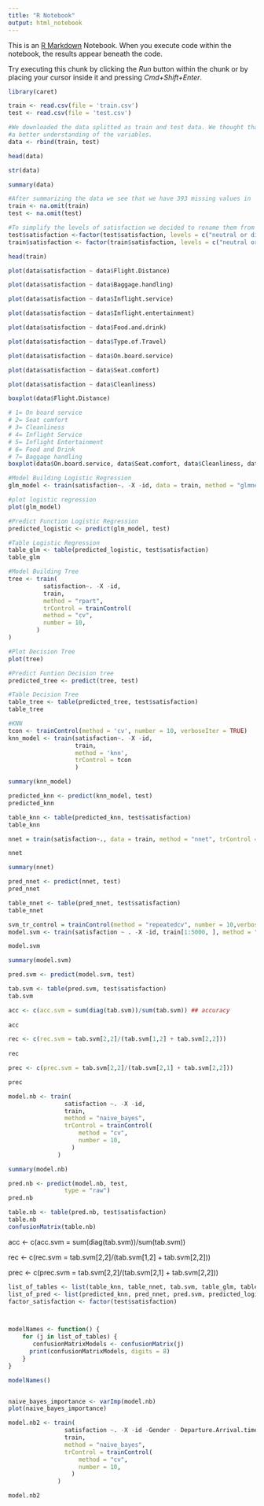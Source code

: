 ```yaml
---
title: "R Notebook"
output: html_notebook
---
```


This is an [R Markdown](http://rmarkdown.rstudio.com) Notebook. When you execute code within the notebook, the results appear beneath the code. 

Try executing this chunk by clicking the *Run* button within the chunk or by placing your cursor inside it and pressing *Cmd+Shift+Enter*. 



```r
library(caret)
```

```r
train <- read.csv(file = 'train.csv')
test <- read.csv(file = 'test.csv')
```

```r
#We downloaded the data splitted as train and test data. We thought that we should bind this two datasets for our first data discovery to see how the data we got looks like and to get
#a better understanding of the variables.
data <- rbind(train, test)

```

```r
head(data)
```

```r
str(data)
```

```r
summary(data)
```


```r
#After summarizing the data we see that we have 393 missing values in 'Arrival.Delay.in.Minutes' so we decided to eliminate the rows containing this missing values in both train and test (da sie nur einen sehr kleinen teil des datensatzes ausmachen).
train <- na.omit(train)
test <- na.omit(test)
```


```r
#To simplify the levels of satisfaction we decided to rename them from 'neutral or dissatisfied' to 'no' and 'satisfied' to 'yes'. Since we cannot detect whether a customer was neutral or not satisfied we will not miss any important information.
test$satisfaction <-factor(test$satisfaction, levels = c("neutral or dissatisfied", "satisfied"), labels=c("no", "yes"))
train$satisfaction <- factor(train$satisfaction, levels = c("neutral or dissatisfied", "satisfied"), labels=c("no", "yes"))

```

```r
head(train)
```


```r
plot(data$satisfaction ~ data$Flight.Distance)
```

```r
plot(data$satisfaction ~ data$Baggage.handling)
```


```r
plot(data$satisfaction ~ data$Inflight.service)
```


```r
plot(data$satisfaction ~ data$Inflight.entertainment)
```


```r
plot(data$satisfaction ~ data$Food.and.drink)
```


```r
plot(data$satisfaction ~ data$Type.of.Travel)
```


```r
plot(data$satisfaction ~ data$On.board.service)

```


```r
plot(data$satisfaction ~ data$Seat.comfort)

```


```r
plot(data$satisfaction ~ data$Cleanliness)
```

```r
boxplot(data$Flight.Distance)
```


```r
# 1= On board service
# 2= Seat comfort
# 3= Cleanliness
# 4= Inflight Service
# 5= Inflight Entertainment
# 6= Food and Drink
# 7= Baggage handling
boxplot(data$On.board.service, data$Seat.comfort, data$Cleanliness, data$Inflight.service, data$Inflight.entertainment, data$Food.and.drink, data$Baggage.handling)
```


```r
#Model Building Logistic Regression
glm_model <- train(satisfaction~. -X -id, data = train, method = "glmnet", trControl = trainControl(method="cv",number=10), preProcess= c("center", "scale"))
```

```r
#plot logistic regression
plot(glm_model)
```


```r
#Predict Function Logistic Regression
predicted_logistic <- predict(glm_model, test)
```


```r
#Table Logistic Regression
table_glm <- table(predicted_logistic, test$satisfaction)
table_glm
```


```r
#Model Building Tree
tree <- train(
          satisfaction~. -X -id,
          train,
          method = "rpart",
          trControl = trainControl(
          method = "cv",
          number = 10,
        )
)
```


```r
#Plot Decision Tree
plot(tree)
```

```r
#Predict Funtion Decision tree
predicted_tree <- predict(tree, test)
```


```r
#Table Decision Tree
table_tree <- table(predicted_tree, test$satisfaction)
table_tree
```

```r
#KNN 
tcon <- trainControl(method = 'cv', number = 10, verboseIter = TRUE)
knn_model <- train(satisfaction~. -X -id,
                   train,
                   method = 'knn',
                   trControl = tcon
                   )
```

```r
summary(knn_model)
```


```r
predicted_knn <- predict(knn_model, test)
predicted_knn
```

```r
table_knn <- table(predicted_knn, test$satisfaction)
table_knn
```


```r
nnet = train(satisfaction~., data = train, method = "nnet", trControl = trainControl(method="cv",number=10))
```

```r
nnet
```

```r
summary(nnet)
```


```r
pred_nnet <- predict(nnet, test)
pred_nnet
```


```r
table_nnet <- table(pred_nnet, test$satisfaction)
table_nnet
```

```r
svm_tr_control = trainControl(method = "repeatedcv", number = 10,verboseIter = TRUE)
model.svm <- train(satisfaction ~ . -X -id, train[1:5000, ], method = "svmLinear", trControl = svm_tr_control, na.action = na.pass)
```

```r
model.svm
```

```r
summary(model.svm)
```


```r
pred.svm <- predict(model.svm, test)
```


```r
tab.svm <- table(pred.svm, test$satisfaction)
tab.svm
```

```r
acc <- c(acc.svm = sum(diag(tab.svm))/sum(tab.svm)) ## accuracy
        
acc
```


```r
rec <- c(rec.svm = tab.svm[2,2]/(tab.svm[1,2] + tab.svm[2,2]))
        
rec
```


```r
prec <- c(prec.svm = tab.svm[2,2]/(tab.svm[2,1] + tab.svm[2,2]))

prec 
```

```r

model.nb <- train(
                satisfaction ~. -X -id,
                train,
                method = "naive_bayes",
                trControl = trainControl(
                    method = "cv",
                    number = 10,
                  )
              )

```


```r
summary(model.nb)
```


```r
pred.nb <- predict(model.nb, test, 
                type = "raw")
pred.nb

```

```r
table.nb <- table(pred.nb, test$satisfaction)
table.nb
confusionMatrix(table.nb)
```



acc <- c(acc.svm = sum(diag(tab.svm))/sum(tab.svm))
        
rec <- c(rec.svm = tab.svm[2,2]/(tab.svm[1,2] + tab.svm[2,2]))
        
prec <- c(prec.svm = tab.svm[2,2]/(tab.svm[2,1] + tab.svm[2,2]))

```r
list_of_tables <- list(table_knn, table_nnet, tab.svm, table_glm, table_tree, table.nb)
list_of_pred <- list(predicted_knn, pred_nnet, pred.svm, predicted_logistic, predicted_tree, pred.nb)
factor_satisfaction <- factor(test$satisfaction)



modelNames <- function() {
    for (j in list_of_tables) {
       confusionMatrixModels <- confusionMatrix(j)
      print(confusionMatrixModels, digits = 8)
    }
}

modelNames()



```

```r
naive_bayes_importance <- varImp(model.nb)
plot(naive_bayes_importance)
```

```r
model.nb2 <- train(
                satisfaction ~. -X -id -Gender - Departure.Arrival.time.convenient - Departure.Delay.in.Minutes - Arrival.Delay.in.Minutes,
                train,
                method = "naive_bayes",
                trControl = trainControl(
                    method = "cv",
                    number = 10,
                  )
              )
```


```r
model.nb2
```

